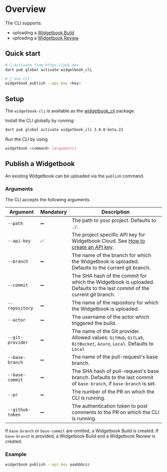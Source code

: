 # Overview

The CLI supports:
- uploading a [Widgetbook Build](https://docs.widgetbook.io/widgetbook-cloud/hosting)
- uploading a [Widgetbook Review](https://docs.widgetbook.io/widgetbook-cloud/review)

## Quick start

```bash
# 🎯 Activate from https://pub.dev
dart pub global activate widgetbook_cli

# 🚀 Use CLI
widgetbook publish --api-key <key>
```

## Setup

The `widgetbook-cli` is available as the [widgetbook_cli](https://pub.dev/packages/widgetbook_cli) package.

Install the CLI globally by running: 

```bash
dart pub global activate widgetbook_cli 3.0.0-beta.22
```

Run the CLI by using
```bash
widgetbook <command> [arguments]
```

## Publish a Widgetbook

An existing Widgetbook can be uploaded via the `publish` command.

### Arguments

The CLI accepts the following arguments.

| Argument         | Mandatory | Description |
| ---------------- | --------- | ----------- |
| `--path`         | ➖        | The path to your project. Defaults to `./`. |
| `--api-key`      | ✅        | The project specific API key for Widgetbook Cloud. See [How to create an API key](https://docs.widgetbook.io/widgetbook-cloud/hosting#how-to-create-an-api-key).|
| `--branch`       | ➖        | The name of the branch for which the Widgetbook is uploaded. Defaults to the current git branch. |
| `--commit`       | ➖        | The SHA hash of the commit for which the Widgetbook is uploaded. Defaults to the last commit of the current git branch. |
| `--repository`   | ➖        | The name of the repository for which the Widgetbook is uploaded.|
| `--actor`        | ➖        | The username of the actor which triggered the build.|
| `--git-provider` | ➖        | The name of the Git provider. Allowed values: `GitHub`, `GitLab`, `BitBucket`, `Azure`, `Local`. Defaults to `Local` |
| `--base-branch`  | ➖        | The name of the pull-request's base branch. |
| `--base-commit`  | ➖        | The SHA hash of pull-request's base branch. Defaults to the last commit of `base-branch`, if `base-branch` is set. |
| `--pr`           | ➖        | The number of the PR on which the CLI is running. |
| `--github-token` | ➖        | The authentication token to post comments to the PR on which the CLI is running. |

If `base-branch` or `base-commit` are omitted, a Widgetbook Build is created. 
If `base-branch` is provided, a Widgetbook Build and a Widgetbook Review is created.

### Example

```bash
widgetbook publish --api-key aaabbbccc
```